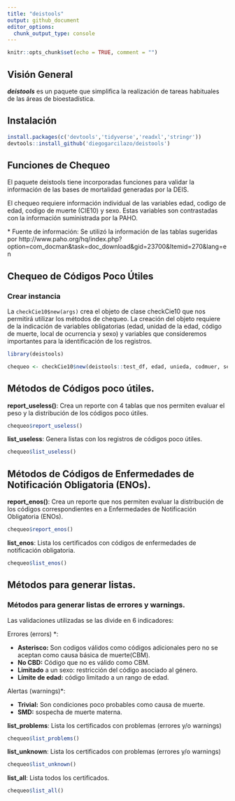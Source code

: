```yaml
---
title: "deistools"
output: github_document
editor_options: 
  chunk_output_type: console
---
```


```r
knitr::opts_chunk$set(echo = TRUE, comment = "")
```

## Visión General

***deistools*** es un paquete que simplifica la realización de tareas habituales de las áreas de bioestadística.

## Instalación

```r
install.packages(c('devtools','tidyverse','readxl','stringr'))
devtools::install_github('diegogarcilazo/deistools')
```

## Funciones de Chequeo

El paquete deistools tiene incorporadas funciones para validar la información de las bases de mortalidad generadas por la DEIS. 

El chequeo requiere información individual de las variables edad, codigo de edad, codigo de muerte (CIE10) y sexo. Estas variables son contrastadas con la información suministrada por la PAHO.

\* Fuente de información: Se utilizó la información de las tablas sugeridas por http://www.paho.org/hq/index.php?option=com_docman&task=doc_download&gid=23700&Itemid=270&lang=en


## Chequeo de Códigos Poco Útiles

### Crear instancia

La `checkCie10$new(args)` crea el objeto de clase checkCie10 que nos permitirá utilizar los métodos de chequeo. La creación del objeto requiere de la indicación de variables obligatorias (edad, unidad de la edad, código de muerte, local de ocurrencia y sexo) y variables que consideremos importantes para la identificación de los registros.

```r
library(deistools)

chequeo <- checkCie10$new(deistools::test_df, edad, unieda, codmuer, sexo, ocloc, id)

```

## Métodos de Códigos poco útiles.

**report_useless()**: Crea un reporte con 4 tablas que nos permiten evaluar el peso y la distribución de los códigos poco útiles.


```r
chequeo$report_useless()
```

**list_useless**: Genera listas con los registros de códigos poco útiles.

```r
chequeo$list_useless()
```


## Métodos de Códigos de Enfermedades de Notificación Obligatoria (ENOs).

**report_enos()**: Crea un reporte que nos permiten evaluar la distribución de los códigos correspondientes en a Enfermedades de Notificación Obligatoria (ENOs).

```r
chequeo$report_enos()
```

**list_enos**: Lista los certificados con códigos de enfermedades de notificación obligatoria.


```r
chequeo$list_enos()
```


## Métodos para generar listas.

### Métodos para generar listas de errores y warnings.

Las validaciones utilizadas se las divide en 6 indicadores:

Errores (errors) \*:

- **Asterisco:** Son codigos válidos como códigos adicionales pero no se aceptan como causa básica de muerte(CBM).
- **No CBD:** Código que no es válido como CBM.
- **Limitado** a un sexo: restricción del código asociado al género.
- **Límite de edad:** código limitado a un rango de edad.

 Alertas (warnings)\*:

- **Trivial:** Son condiciones poco probables como causa de muerte.
- **SMD:** sospecha de muerte materna.


**list_problems**: Lista los certificados con problemas (errores y/o warnings)

```r
chequeo$list_problems()
```


**list_unknown**: Lista los certificados con problemas (errores y/o warnings)

```r
chequeo$list_unknown()
```

**list_all**: Lista todos los certificados.

```r
chequeo$list_all()
```
